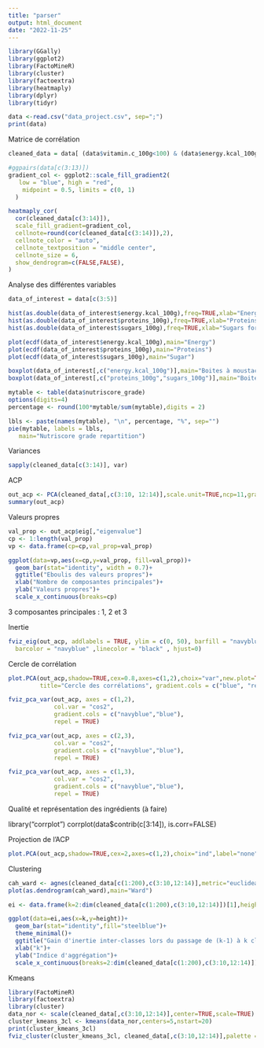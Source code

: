 ```yaml
---
title: "parser"
output: html_document
date: "2022-11-25"
---
```


```r
library(GGally)
library(ggplot2)
library(FactoMineR)
library(cluster)
library(factoextra)
library(heatmaply)
library(dplyr)
library(tidyr)

data <-read.csv("data_project.csv", sep=";")
print(data)
```

Matrice de corrélation
```r
cleaned_data = data[ (data$vitamin.c_100g<100) & (data$energy.kcal_100g<1000) & (data$proteins_100g<100) & (data$sugars_100g < 80) & (data$fat_100g < 100) & (data$saturated.fat_100g < 100) & (data$fiber_100g <100) & (data$salt_100g < 100) & (data$sodium_100g <100) & (data$vitamin.a_100g < 100) & (data$calcium_100g < 10), ]

#ggpairs(data[c(3:13)])
gradient_col <- ggplot2::scale_fill_gradient2(
   low = "blue", high = "red", 
    midpoint = 0.5, limits = c(0, 1)
  )

heatmaply_cor(
  cor(cleaned_data[c(3:14)]),
  scale_fill_gradient=gradient_col,
  cellnote=round(cor(cleaned_data[c(3:14)]),2),
  cellnote_color = "auto",
  cellnote_textposition = "middle center",
  cellnote_size = 6,
  show_dendrogram=c(FALSE,FALSE),
)
```

Analyse des différentes variables
```r
data_of_interest = data[c(3:5)]

hist(as.double(data_of_interest$energy.kcal_100g),freq=TRUE,xlab="Energy in kcal for 100g",main="Histogramme", breaks = 100)
hist(as.double(data_of_interest$proteins_100g),freq=TRUE,xlab="Proteins for 100g",main="Histogramme", breaks = 100)
hist(as.double(data_of_interest$sugars_100g),freq=TRUE,xlab="Sugars for 100g",main="Histogramme", breaks = 100)

plot(ecdf(data_of_interest$energy.kcal_100g),main="Energy")
plot(ecdf(data_of_interest$proteins_100g),main="Proteins")
plot(ecdf(data_of_interest$sugars_100g),main="Sugar")

boxplot(data_of_interest[,c("energy.kcal_100g")],main="Boites à moustaches des trois variables")
boxplot(data_of_interest[,c("proteins_100g","sugars_100g")],main="Boites à moustaches des trois variables")

mytable <- table(data$nutriscore_grade)
options(digits=4)
percentage <- round(100*mytable/sum(mytable),digits = 2)

lbls <- paste(names(mytable), "\n", percentage, "%", sep="")
pie(mytable, labels = lbls,
   main="Nutriscore grade repartition")
```

Variances 
```r
sapply(cleaned_data[c(3:14)], var)
```
ACP
```r
out_acp <- PCA(cleaned_data[,c(3:10, 12:14)],scale.unit=TRUE,ncp=11,graph=FALSE)
summary(out_acp)
```

Valeurs propres
```r
val_prop <- out_acp$eig[,"eigenvalue"]
cp <- 1:length(val_prop)
vp <- data.frame(cp=cp,val_prop=val_prop)

ggplot(data=vp,aes(x=cp,y=val_prop, fill=val_prop))+
  geom_bar(stat="identity", width = 0.7)+
  ggtitle("Eboulis des valeurs propres")+
  xlab("Nombre de composantes principales")+
  ylab("Valeurs propres")+
  scale_x_continuous(breaks=cp)

```
3 composantes principales : 1, 2 et 3

Inertie
```r
fviz_eig(out_acp, addlabels = TRUE, ylim = c(0, 50), barfill = "navyblue",
  barcolor = "navyblue" ,linecolor = "black" , hjust=0)

```

Cercle de corrélation
```r
plot.PCA(out_acp,shadow=TRUE,cex=0.8,axes=c(1,2),choix="var",new.plot=TRUE,
         title="Cercle des corrélations", gradient.cols = c("blue", "red"),)

```
```r
fviz_pca_var(out_acp, axes = c(1,2),
             col.var = "cos2",
             gradient.cols = c("navyblue","blue"),
             repel = TRUE)
```
```r
fviz_pca_var(out_acp, axes = c(2,3),
             col.var = "cos2",
             gradient.cols = c("navyblue","blue"),
             repel = TRUE)
```
```r
fviz_pca_var(out_acp, axes = c(1,3),
             col.var = "cos2",
             gradient.cols = c("navyblue","blue"),
             repel = TRUE)
```


Qualité et représentation des ingrédients (à faire)

library("corrplot")
corrplot(data$contrib(c[3:14]), is.corr=FALSE)

Projection de l'ACP
```r
plot.PCA(out_acp,shadow=TRUE,cex=2,axes=c(1,2),choix="ind",label="none",new.plot=TRUE, title="Projection des individus")
```



Clustering

```r
cah_ward <- agnes(cleaned_data[c(1:200),c(3:10,12:14)],metric="euclidean",stand=TRUE,method="ward")
plot(as.dendrogram(cah_ward),main="Ward")

ei <- data.frame(k=2:dim(cleaned_data[c(1:200),c(3:10,12:14)])[1],height=sort(cah_ward$height,decreasing=TRUE))

ggplot(data=ei,aes(x=k,y=height))+
  geom_bar(stat="identity",fill="steelblue")+
  theme_minimal()+
  ggtitle("Gain d'inertie inter-classes lors du passage de (k-1) à k classes")+
  xlab("k")+
  ylab("Indice d'aggrégation")+
  scale_x_continuous(breaks=2:dim(cleaned_data[c(1:200),c(3:10,12:14)])[1])
```

Kmeans
```r
library(FactoMineR)
library(factoextra)
library(cluster)
data_nor <- scale(cleaned_data[,c(3:10,12:14)],center=TRUE,scale=TRUE)
cluster_kmeans_3cl <- kmeans(data_nor,centers=5,nstart=20)
print(cluster_kmeans_3cl)
fviz_cluster(cluster_kmeans_3cl, cleaned_data[,c(3:10,12:14)],palette = c("#009999", "#0000FF", "#FF2400", "#FF6EC7", "#6D071A"))
```

